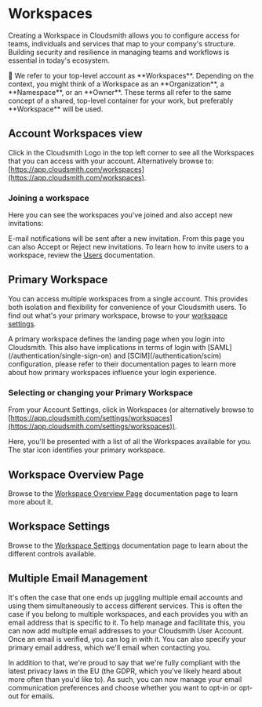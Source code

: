 

# Workspaces

Creating a Workspace in Cloudsmith allows you to configure access for teams, individuals and services that map to your company's structure. Building security and resilience in managing teams and workflows is essential in today's ecosystem.

<Note>
📘 We refer to your top-level account as **Workspaces**. Depending on the context, you might think of a Workspace as an **Organization**, a **Namespace**, or an **Owner**. These terms all refer to the same concept of a shared, top-level container for your work, but preferably **Workspace** will be used.
</Note>

## Account Workspaces view

Click in the Cloudsmith Logo in the top left corner to see all the Workspaces that you can access with your account. Alternatively browse to: [https://app.cloudsmith.com/workspaces](https://app.cloudsmith.com/workspaces).

<BlockImage src={workspaces_list} alt=""></BlockImage>

### Joining a workspace

Here you can see the workspaces you've joined and also accept new invitations:

<BlockImage src={workspace_invite} alt=""></BlockImage>

E-mail notifications will be sent after a new invitation. From this page you can also Accept or Reject new invitations. To learn how to invite users to a workspace, review the [Users](/accounts-and-teams/users) documentation.

## Primary Workspace

You can access multiple workspaces from a single account. This provides both isolation and flexibility for convenience of your Cloudsmith users. To find out what's your primary workspace, browse to your [workspace settings](https://app.cloudsmith.com/settings/workspaces).

<Note variant="warning" headline="SAML and SCIM">
A primary workspace defines the landing page when you login into Cloudsmith. This also have implications in terms of login with [SAML](/authentication/single-sign-on) and [SCIM](/authentication/scim) configuration, please refer to their documentation pages to learn more about how primary workspaces influence your login experience.
</Note>

### Selecting or changing your Primary Workspace

From your Account Settings, click in Workspaces (or alternatively browse to [https://app.cloudsmith.com/settings/workspaces](https://app.cloudsmith.com/settings/workspaces)).

Here, you'll be presented with a list of all the Workspaces available for you. The star icon identifies your primary workspace.

## Workspace Overview Page

Browse to the [Workspace Overview Page](/workspaces/overview) documentation page to learn more about it.

## Workspace Settings

Browse to the [Workspace Settings](/workspaces/workspace-settings) documentation page to learn about the different controls available.

## Multiple Email Management

It's often the case that one ends up juggling multiple email accounts and using them simultaneously to access different services. This is often the case if you belong to multiple workspaces, and each provides you with an email address that is specific to it. To help manage and facilitate this, you can now add multiple email addresses to your Cloudsmith User Account. Once an email is verified, you can log in with it. You can also specify your primary email address, which we'll email when contacting you.

In addition to that, we're proud to say that we're fully compliant with the latest privacy laws in the EU (the GDPR, which you've likely heard about more often than you'd like to). As such, you can now manage your email communication preferences and choose whether you want to opt-in or opt-out for emails.

